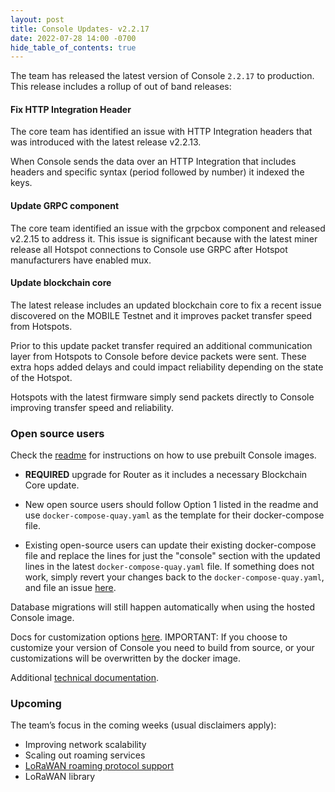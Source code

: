 ```yaml
---
layout: post
title: Console Updates- v2.2.17
date: 2022-07-28 14:00 -0700
hide_table_of_contents: true
---
```


The team has released the latest version of Console `2.2.17` to production. This release includes a
rollup of out of band releases:

<!--truncate-->

#### Fix HTTP Integration Header

The core team has identified an issue with HTTP Integration headers that was introduced with the
latest release v2.2.13.

When Console sends the data over an HTTP Integration that includes headers and specific syntax
(period followed by number) it indexed the keys.

#### Update GRPC component

The core team identified an issue with the grpcbox component and released v2.2.15 to address it.
This issue is significant because with the latest miner release all Hotspot connections to Console
use GRPC after Hotspot manufacturers have enabled mux.

#### Update blockchain core

The latest release includes an updated blockchain core to fix a recent issue discovered on the
MOBILE Testnet and it improves packet transfer speed from Hotspots.

Prior to this update packet transfer required an additional communication layer from Hotspots to
Console before device packets were sent. These extra hops added delays and could impact reliability
depending on the state of the Hotspot.

Hotspots with the latest firmware simply send packets directly to Console improving transfer speed
and reliability.

### Open source users

Check the [readme](https://github.com/helium/console) for instructions on how to use prebuilt
Console images.

- **REQUIRED** upgrade for Router as it includes a necessary Blockchain Core update.

- New open source users should follow Option 1 listed in the readme and use
  `docker-compose-quay.yaml` as the template for their docker-compose file.

- Existing open-source users can update their existing docker-compose file and replace the lines for
  just the "console" section with the updated lines in the latest `docker-compose-quay.yaml` file.
  If something does not work, simply revert your changes back to the `docker-compose-quay.yaml`, and
  file an issue [here](https://github.com/helium/console/issues).

Database migrations will still happen automatically when using the hosted Console image.

Docs for customization options
[here](https://docs.helium.com/use-the-network/run-a-network-server/run-console/#customize-console-environment).
IMPORTANT: If you choose to customize your version of Console you need to build from source, or your
customizations will be overwritten by the docker image.

Additional
[technical documentation](https://docs.helium.com/use-the-network/run-a-network-server/run-console/#console-setup).

### Upcoming

The team’s focus in the coming weeks (usual disclaimers apply):

- Improving network scalability
- Scaling out roaming services
- [LoRaWAN roaming protocol support](https://lora-alliance.org/wp-content/uploads/2022/01/TR010-1.0.0-LoRaWAN-Roaming-Hub.pdf)
- LoRaWAN library
